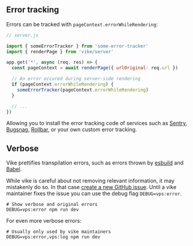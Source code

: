 ## Error tracking

Errors can be tracked with `pageContext.errorWhileRendering`:

```js
// server.js

import { someErrorTracker } from 'some-error-tracker'
import { renderPage } from 'vike/server'

app.get('*', async (req, res) => {
  const pageContext = await renderPage({ urlOriginal: req.url })

  // An error occured during server-side rendering
  if (pageContext.errorWhileRendering) {
    someErrorTracker(pageContext.errorWhileRendering)
  }

  // ...
})
```

Allowing you to install the error tracking code of services such as [Sentry](https://sentry.io/), [Bugsnag](https://www.bugsnag.com/), [Rollbar](https://rollbar.com/), or your own custom error tracking.


## Verbose

Vike prettifies transpilation errors, such as errors thrown by [esbuild](https://esbuild.github.io/) and [Babel](https://babeljs.io/).

While vike is careful about not removing relevant information, it may mistakenly do so. In that case [create a new GitHub issue](https://github.com/vikejs/vike/issues/new?assignees=&labels=bug+%3Aboom%3A&projects=&template=bug_report.yml). Until a vike maintainer fixes the issue you can use the debug flag `DEBUG=vps:error`.

```shell
# Show verbose and original errors
DEBUG=vps:error npm run dev
```

For even more verbose errors:

```shell
# Usually only used by vike maintainers
DEBUG=vps:error,vps:log npm run dev
```
